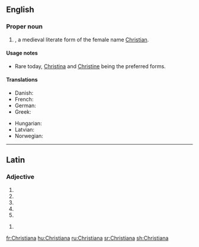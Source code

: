 ==English==

===Proper noun===
{{en-proper noun}}

# {{given name|female|from=Ancient Greek}}, a medieval literate form of the female name [[Christian]].

====Usage notes====
* Rare today, [[Christina]] and [[Christine]] being the preferred forms.

====Translations====
{{trans-top|a female given name}}
* Danish: {{t|da|Kristiane}}
* French: {{t+|fr|Christiane}}
* German: {{t|de|Christiane}}
* Greek: {{t|el|Χρηστιάνα}}
{{trans-mid}}
* Hungarian: {{t|hu|Krisztiána}}
* Latvian: {{t|lv|Kristiāna|f}}
* Norwegian: {{t+|no|Kristiane}}
{{trans-bottom}}

----

==Latin==

===Adjective===
{{la-adj-form|Christiāna}}

# {{inflection of|Christiānus||nom|f|s|lang=la}}
# {{inflection of|Christiānus||nom|n|p|lang=la}}
# {{inflection of|Christiānus||acc|n|p|lang=la}}
# {{inflection of|Christiānus||voc|f|s|lang=la}}
# {{inflection of|Christiānus||voc|n|p|lang=la}}

{{la-adj-form|Christiānā}}

# {{inflection of|Christiānus||abl|f|s|lang=la}}

[[fr:Christiana]]
[[hu:Christiana]]
[[ru:Christiana]]
[[sr:Christiana]]
[[sh:Christiana]]